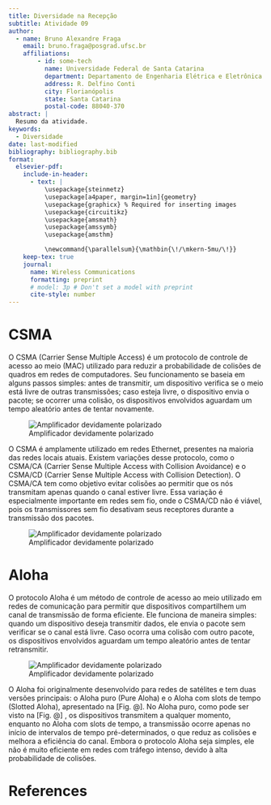 ```yaml
---
title: Diversidade na Recepção 
subtitle: Atividade 09
author:
  - name: Bruno Alexandre Fraga
    email: bruno.fraga@posgrad.ufsc.br
    affiliations: 
        - id: some-tech
          name: Universidade Federal de Santa Catarina
          department: Departamento de Engenharia Elétrica e Eletrônica
          address: R. Delfino Conti
          city: Florianópolis
          state: Santa Catarina
          postal-code: 88040-370
abstract: |
  Resumo da atividade.
keywords: 
  - Diversidade
date: last-modified
bibliography: bibliography.bib
format:
  elsevier-pdf:
    include-in-header:
      - text: |
          \usepackage{steinmetz}
          \usepackage[a4paper, margin=1in]{geometry}
          \usepackage{graphicx} % Required for inserting images
          \usepackage{circuitikz}
          \usepackage{amsmath}
          \usepackage{amssymb}
          \usepackage{amsthm}

          \newcommand{\parallelsum}{\mathbin{\!/\mkern-5mu/\!}}
    keep-tex: true
    journal:
      name: Wireless Communications 
      formatting: preprint
      # model: 3p # Don't set a model with preprint
      cite-style: number
---
```


# CSMA

O CSMA (Carrier Sense Multiple Access) é um protocolo de controle de acesso ao meio (MAC) utilizado para reduzir a probabilidade de colisões de quadros em redes de computadores. Seu funcionamento se baseia em alguns passos simples: antes de transmitir, um dispositivo verifica se o meio está livre de outras transmissões; caso esteja livre, o dispositivo envia o pacote; se ocorrer uma colisão, os dispositivos envolvidos aguardam um tempo aleatório antes de tentar novamente.

![Amplificador devidamente polarizado](../images/csma-nonpersistent.png){width=300, #fig-biased-circuit}

O CSMA é amplamente utilizado em redes Ethernet, presentes na maioria das redes locais atuais. Existem variações desse protocolo, como o CSMA/CA (Carrier Sense Multiple Access with Collision Avoidance) e o CSMA/CD (Carrier Sense Multiple Access with Collision Detection). O CSMA/CA tem como objetivo evitar colisões ao permitir que os nós transmitam apenas quando o canal estiver livre. Essa variação é especialmente importante em redes sem fio, onde o CSMA/CD não é viável, pois os transmissores sem fio desativam seus receptores durante a transmissão dos pacotes.

![Amplificador devidamente polarizado](../images/csma-ppersitent.png.png){width=300, #fig-biased-circuit}

# Aloha

O protocolo Aloha é um método de controle de acesso ao meio utilizado em redes de comunicação para permitir que dispositivos compartilhem um canal de transmissão de forma eficiente. Ele funciona de maneira simples: quando um dispositivo deseja transmitir dados, ele envia o pacote sem verificar se o canal está livre. Caso ocorra uma colisão com outro pacote, os dispositivos envolvidos aguardam um tempo aleatório antes de tentar retransmitir.

![Amplificador devidamente polarizado](../images/Slotted-ALOHA-2-660.png.png){width=300, #fig-biased-circuit}

O Aloha foi originalmente desenvolvido para redes de satélites e tem duas versões principais: o Aloha puro (Pure Aloha) e o Aloha com slots de tempo (Slotted Aloha), apresentado na [Fig. @]. No Aloha puro, como pode ser visto na [Fig. @] , os dispositivos transmitem a qualquer momento, enquanto no Aloha com slots de tempo, a transmissão ocorre apenas no início de intervalos de tempo pré-determinados, o que reduz as colisões e melhora a eficiência do canal. Embora o protocolo Aloha seja simples, ele não é muito eficiente em redes com tráfego intenso, devido à alta probabilidade de colisões.


# References {-}
